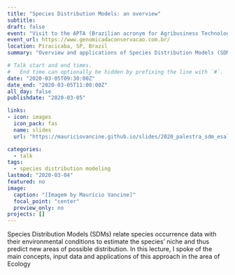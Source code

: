 ```yaml
---
title: "Species Distribution Models: an overview"
subtitle: 
draft: false
event: "Visit to the APTA (Brazilian acronym for Agribusiness Technology Agency of Sao Paulo State) of Prof. Maria Zucchi (USP / ESALQ)"
event_url: https://www.genomicadaconservacao.com.br/
location: Piracicaba, SP, Brazil
summary: "Overview and applications of Species Distribution Models (SDMs)"

# Talk start and end times.
#   End time can optionally be hidden by prefixing the line with `#`.
date: "2020-03-05T09:30:00Z"
date_end: "2020-03-05T11:00:00Z"
all_day: false
publishdate: "2020-03-05"

links:
- icon: images
  icon_pack: fas
  name: slides
  url: "https://mauriciovancine.github.io/slides/2020_palestra_sdm_esalq.pdf"

categories:
  - talk
tags:
  - species distribution modeling
lastmod: "2020-03-04"
featured: no
image:
  caption: "[Imagem by Maurício Vancine]"
  focal_point: "center"
  preview_only: no
projects: []
---
```


Species Distribution Models (SDMs) relate species occurrence data with their environmental conditions to estimate the species' niche and thus predict new areas of possible distribution. In this lecture, I spoke of the main concepts, input data and applications of this approach in the area of Ecology